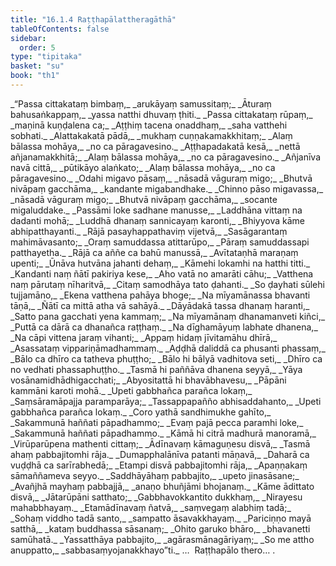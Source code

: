 ```yaml
---
title: "16.1.4 Raṭṭhapālattheragāthā"
tableOfContents: false
sidebar:
  order: 5
type: "tipitaka"
basket: "su"
book: "th1"
---
```



<DynamicBreadcrumb />

<Division number="769" book="th1">

<Paragraph number="1108" type="verses" book="th1">
_“Passa cittakataṃ bimbaṃ,_  
_arukāyaṃ samussitaṃ;_  
_Āturaṃ bahusaṅkappaṃ,_  
_yassa natthi dhuvaṃ ṭhiti._  

</Paragraph>

</Division>
<Division number="770" book="th1">

<Paragraph number="1109" type="verses" book="th1">
_Passa cittakataṃ rūpaṃ,_  
_maṇinā kuṇḍalena ca;_  
_Aṭṭhiṃ tacena onaddhaṃ,_  
_saha vatthehi sobhati._  

</Paragraph>

</Division>
<Division number="771" book="th1">

<Paragraph number="1110" type="verses" book="th1">
_Alattakakatā pādā,_  
_mukhaṃ cuṇṇakamakkhitaṃ;_  
_Alaṃ bālassa mohāya,_  
_no ca pāragavesino._  

</Paragraph>

</Division>
<Division number="772" book="th1">

<Paragraph number="1111" type="verses" book="th1">
_Aṭṭhapadakatā kesā,_  
_nettā añjanamakkhitā;_  
_Alaṃ bālassa mohāya,_  
_no ca pāragavesino._  

</Paragraph>

</Division>
<Division number="773" book="th1">

<Paragraph number="1112" type="verses" book="th1">
_Añjanīva navā cittā,_  
_pūtikāyo alaṅkato;_  
_Alaṃ bālassa mohāya,_  
_no ca pāragavesino._  

</Paragraph>

</Division>
<Division number="774" book="th1">

<Paragraph number="1113" type="verses" book="th1">
_Odahi migavo pāsaṃ,_  
_nāsadā vāguraṃ migo;_  
_Bhutvā nivāpaṃ gacchāma,_  
_kandante migabandhake._  

</Paragraph>

</Division>
<Division number="775" book="th1">

<Paragraph number="1114" type="verses" book="th1">
_Chinno pāso migavassa,_  
_nāsadā vāguraṃ migo;_  
_Bhutvā nivāpaṃ gacchāma,_  
_socante migaluddake._  

</Paragraph>

</Division>
<Division number="776" book="th1">

<Paragraph number="1115" type="verses" book="th1">
_Passāmi loke sadhane manusse,_  
_Laddhāna vittaṃ na dadanti mohā;_  
_Luddhā dhanaṃ sannicayaṃ karonti,_  
_Bhiyyova kāme abhipatthayanti._  

</Paragraph>

</Division>
<Division number="777" book="th1">

<Paragraph number="1116" type="verses" book="th1">
_Rājā pasayhappathaviṃ vijetvā,_  
_Sasāgarantaṃ mahimāvasanto;_  
_Oraṃ samuddassa atittarūpo,_  
_Pāraṃ samuddassapi patthayetha._  

</Paragraph>

</Division>
<Division number="778" book="th1">

<Paragraph number="1117" type="verses" book="th1">
_Rājā ca aññe ca bahū manussā,_  
_Avītataṇhā maraṇaṃ upenti;_  
_Ūnāva hutvāna jahanti dehaṃ,_  
_Kāmehi lokamhi na hatthi titti._  

</Paragraph>

</Division>
<Division number="779" book="th1">

<Paragraph number="1118" type="verses" book="th1">
_Kandanti naṃ ñātī pakiriya kese,_  
_Aho vatā no amarāti cāhu;_  
_Vatthena naṃ pārutaṃ nīharitvā,_  
_Citaṃ samodhāya tato ḍahanti._  

</Paragraph>

</Division>
<Division number="780" book="th1">

<Paragraph number="1119" type="verses" book="th1">
_So ḍayhati sūlehi tujjamāno,_  
_Ekena vatthena pahāya bhoge;_  
_Na mīyamānassa bhavanti tāṇā,_  
_Ñātī ca mittā atha vā sahāyā._  

</Paragraph>

</Division>
<Division number="781" book="th1">

<Paragraph number="1120" type="verses" book="th1">
_Dāyādakā tassa dhanaṃ haranti,_  
_Satto pana gacchati yena kammaṃ;_  
_Na mīyamānaṃ dhanamanveti kiñci,_  
_Puttā ca dārā ca dhanañca raṭṭhaṃ._  

</Paragraph>

</Division>
<Division number="782" book="th1">

<Paragraph number="1121" type="verses" book="th1">
_Na dīghamāyuṃ labhate dhanena,_  
_Na cāpi vittena jaraṃ vihanti;_  
_Appaṃ hidaṃ jīvitamāhu dhīrā,_  
_Asassataṃ vippariṇāmadhammaṃ._  

</Paragraph>

</Division>
<Division number="783" book="th1">

<Paragraph number="1122" type="verses" book="th1">
_Aḍḍhā daliddā ca phusanti phassaṃ,_  
_Bālo ca dhīro ca tatheva phuṭṭho;_  
_Bālo hi bālyā vadhitova seti,_  
_Dhīro ca no vedhati phassaphuṭṭho._  

</Paragraph>

</Division>
<Division number="784" book="th1">

<Paragraph number="1123" type="verses" book="th1">
_Tasmā hi paññāva dhanena seyyā,_  
_Yāya vosānamidhādhigacchati;_  
_Abyositattā hi bhavābhavesu,_  
_Pāpāni kammāni karoti mohā._  

</Paragraph>

</Division>
<Division number="785" book="th1">

<Paragraph number="1124" type="verses" book="th1">
_Upeti gabbhañca parañca lokaṃ,_  
_Saṃsāramāpajja paramparāya;_  
_Tassappapañño abhisaddahanto,_  
_Upeti gabbhañca parañca lokaṃ._  

</Paragraph>

</Division>
<Division number="786" book="th1">

<Paragraph number="1125" type="verses" book="th1">
_Coro yathā sandhimukhe gahīto,_  
_Sakammunā haññati pāpadhammo;_  
_Evaṃ pajā pecca paramhi loke,_  
_Sakammunā haññati pāpadhammo._  

</Paragraph>

</Division>
<Division number="787" book="th1">

<Paragraph number="1126" type="verses" book="th1">
_Kāmā hi citrā madhurā manoramā,_  
_Virūparūpena mathenti cittaṃ;_  
_Ādīnavaṃ kāmaguṇesu disvā,_  
_Tasmā ahaṃ pabbajitomhi rāja._  

</Paragraph>

</Division>
<Division number="788" book="th1">

<Paragraph number="1127" type="verses" book="th1">
_Dumapphalānīva patanti māṇavā,_  
_Daharā ca vuḍḍhā ca sarīrabhedā;_  
_Etampi disvā pabbajitomhi rāja,_  
_Apaṇṇakaṃ sāmaññameva seyyo._  

</Paragraph>

</Division>
<Division number="789" book="th1">

<Paragraph number="1128" type="verses" book="th1">
_Saddhāyāhaṃ pabbajito,_  
_upeto jinasāsane;_  
_Avañjhā mayhaṃ pabbajjā,_  
_anaṇo bhuñjāmi bhojanaṃ._  

</Paragraph>

</Division>
<Division number="790" book="th1">

<Paragraph number="1129" type="verses" book="th1">
_Kāme ādittato disvā,_  
_Jātarūpāni satthato;_  
_Gabbhavokkantito dukkhaṃ,_  
_Nirayesu mahabbhayaṃ._  

</Paragraph>

</Division>
<Division number="791" book="th1">

<Paragraph number="1130" type="verses" book="th1">
_Etamādīnavaṃ ñatvā,_  
_saṃvegaṃ alabhiṃ tadā;_  
_Sohaṃ viddho tadā santo,_  
_sampatto āsavakkhayaṃ._  

</Paragraph>

</Division>
<Division number="792" book="th1">

<Paragraph number="1131" type="verses" book="th1">
_Pariciṇṇo mayā satthā,_  
_kataṃ buddhassa sāsanaṃ;_  
_Ohito garuko bhāro,_  
_bhavanetti samūhatā._  

</Paragraph>

</Division>
<Division number="793" book="th1">

<Paragraph number="1132" type="verses" book="th1">
_Yassatthāya pabbajito,_  
_agārasmānagāriyaṃ;_  
_So me attho anuppatto,_  
_sabbasaṃyojanakkhayo”ti._  


</Paragraph>
</Division>

<Paragraph number="1133" type="center" book="th1">
…  Raṭṭhapālo thero… .
</Paragraph>